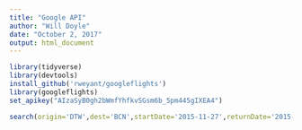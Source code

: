 ```yaml
---
title: "Google API"
author: "Will Doyle"
date: "October 2, 2017"
output: html_document
---
```



```r
library(tidyverse)
library(devtools)
install_github('rweyant/googleflights')
library(googleflights)
set_apikey("AIzaSyB0gh2bWmfYhfkvSGsm6b_5pm445gIXEA4")

search(origin='DTW',dest='BCN',startDate='2015-11-27',returnDate='2015-12-11')
```

